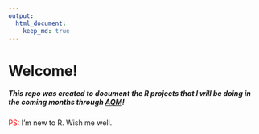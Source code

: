 ```yaml
---
output: 
  html_document: 
    keep_md: true
---
```

# Welcome!
##### This repo was created to document the R projects that I will be doing in the coming months through [AQM](http://www.aqm.io/)!

<font color="red">PS:</font> I'm new to R. Wish me well.
